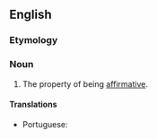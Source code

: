 ==English==

===Etymology===
{{suffix|en|affirmative|ness}}

===Noun===
{{en-noun|-}}

# The property of being [[affirmative]].

====Translations====
{{trans-top|the property of being affirmative}}
* Portuguese: {{t|pt|afirmatividade|f}}
{{trans-mid}}
{{trans-bottom}}